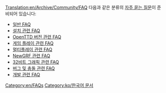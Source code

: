 [[Translation:en/Archive/Community/FAQ]]
{{ko/목차}}
다음과 같은 분류의 [https://www.wikipedia.org/wiki/FAQ 자주 묻는 질문]이 준비되어 있습니다:

* [[ko/일반 FAQ|일반 FAQ]]
* [[ko/설치 관련 FAQ|설치 관련 FAQ]]
* [[ko/OpenTTD 버전 관련 FAQ|OpenTTD 버전 관련 FAQ]]
* [[ko/게임 플레이 관련|게임 플레이 관련 FAQ]]
* [[ko/멀티플레이 관련|멀티플레이 관련 FAQ]]
* [[ko/NewGRF 관련 FAQ|NewGRF 관련 FAQ]]
* [[ko/32비트 그래픽 관련 FAQ|32비트 그래픽 관련 FAQ]]
* [[ko/버그 및 충돌 관련 FAQ|버그 및 충돌 관련 FAQ]]
* [[ko/개발 관련 FAQ|개발 관련 FAQ]]

[[Category:en/FAQs]][[Category:ko/한국어 문서]]